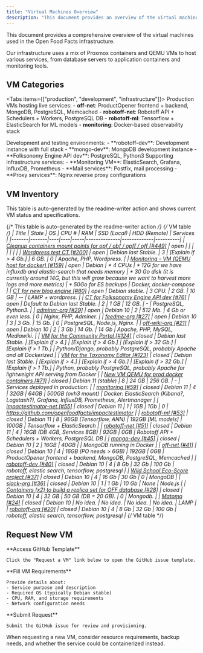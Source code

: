 ```yaml
---
title: "Virtual Machines Overview"
description: "This document provides an overview of the virtual machines used in the Open Food Facts infrastructure. It details their specifications, including operating system, CPU, RAM, storage, and the services they host. The document also includes a table summarizing various VMs and their current status."
---
```



This document provides a comprehensive overview of the virtual machines used in the Open Food Facts infrastructure.

<Callout type="info">
Our infrastructure uses a mix of Proxmox containers and QEMU VMs to host various services, from database servers to application containers and monitoring tools.
</Callout>

## VM Categories

<Tabs items={["production", "development", "infrastructure"]}>
  <Tab value="production">
    Production VMs hosting live services:
    - **off-net**: ProductOpener frontend + backend, MongoDB, PostgreSQL, Memcached
    - **robotoff-net**: Robotoff API + Schedulers + Workers, PostgreSQL DB
    - **robotoff-ml**: Tensorflow + ElasticSearch for ML models
    - **monitoring**: Docker-based observability stack
  </Tab>
  
  <Tab value="development">
    Development and testing environments:
    - **robotoff-dev**: Development instance with full stack
    - **mongo-dev**: MongoDB development instance
    - **Folksonomy Engine API dev**: PostgreSQL, Python3
  </Tab>
  
  <Tab value="infrastructure">
    Supporting infrastructure services:
    - **Monitoring VM**: ElasticSearch, Grafana, InfluxDB, Prometheus
    - **Mail services**: Postfix, mail processing
    - **Proxy services**: Nginx reverse proxy configurations
  </Tab>
</Tabs>

## VM Inventory

<Callout type="info">
This table is auto-generated by the readme-writer action and shows current VM status and specifications.
</Callout>

{/* This table is auto-generated by the readme-writer action */}
{/* VM table */}
| Title | State | OS | CPU # | RAM | SSD (Local) | HDD (Remote) | Services |
|-------|-------|----|----|-----|--------------|-------------|----------|
| [Cleanup containers mount points for opf / obf / opff / off [#449]](https://github.com/openfoodfacts/openfoodfacts-infrastructure/issues/449) | open | | | | | | |
| [Wordpress test CT [#200]](https://github.com/openfoodfacts/openfoodfacts-infrastructure/issues/200) | open | Debian last Stable. | 3 | [Explain if > 4 Gb.] | 6 GB. | 0 | Apache, PHP, Wordpress. |
| [Monitoring - VM (QEMU host for docker) [#159]](https://github.com/openfoodfacts/openfoodfacts-infrastructure/issues/159) | open | Debian | * 4 CPUs | * 12G for we have influxdb and elastic-search that needs memory | * 30 Go disk (it is currently around 14G, but this will grow because we want to harvest more logs and more metrics) | * 50Go for ES backups | Docker, docker-compose |
| [CT for new blog engine [#80]](https://github.com/openfoodfacts/openfoodfacts-infrastructure/issues/80) | open | Debian stable. | 3 CPU. | 2 GB. | 10 GB | -- | LAMP + wordpress. |
| [CT for Folksonomy Engine API dev [#76]](https://github.com/openfoodfacts/openfoodfacts-infrastructure/issues/76) | open | Default to Debian last Stable. | 2 | 1 GB | 12 GB. | - | PostgreSQL, Python3. |
| [adminer-org [#29]](https://github.com/openfoodfacts/openfoodfacts-infrastructure/issues/29) | open | Debian 10 | 2 | 512 Mb. | 4 Gb or even less. | 0 | Nginx, PHP, Adminer. |
| [feedme-org [#27]](https://github.com/openfoodfacts/openfoodfacts-infrastructure/issues/27) | open | Debian 10 | 3 | 3 Gb. | 15 Gb. | 0 | PostgreSQL, Node.js, Nginx. |
| [off-wiki-org [#21]](https://github.com/openfoodfacts/openfoodfacts-infrastructure/issues/21) | open | Debian 10 | 2 | 3 Gb | 14 Gb. | 14 Gb | Apache, PHP, MySQL, Mediawiki. |
| [VM for the Community Portal [#124]](https://github.com/openfoodfacts/openfoodfacts-infrastructure/issues/124) | closed | Debian last Stable. | [Explain if > 4.] | [Explain if > 4 Gb.] | [Explain if > 32 Gb.] | [Explain if > 1 Tb.] | Python/Django, probably PostgreSQL, probably Apache and all Dockerized |
| [VM for the Taxonomy Editor [#123]](https://github.com/openfoodfacts/openfoodfacts-infrastructure/issues/123) | closed | Debian last Stable. | [Explain if > 4.] | [Explain if > 4 Gb.] | [Explain if > 32 Gb.] | [Explain if > 1 Tb.] | Python, probably PostgreSQL, probably Apache for lightweight API serving from Docker |
| [New VM QEMU for prod docker containers [#71]](https://github.com/openfoodfacts/openfoodfacts-infrastructure/issues/71) | closed | Debian 11 (stable) | 8 | 24 GB | 256 GB. | - | Services deployed in production: |
| [monitoring [#59]](https://github.com/openfoodfacts/openfoodfacts-infrastructure/issues/59) | closed | Debian 11 | 4 | 32GB | 64GB | 500GB (ovh3 mount) | Docker: ElasticSearch (Kibana?, Logstash?), Grafana, InfluxDB, Prometheus, Alertmanager |
| [impactestimator-net [#55]](https://github.com/openfoodfacts/openfoodfacts-infrastructure/issues/55) | closed | Debian 11 | 1 | 1GB | 1Gb | 0 | https://github.com/openfoodfacts/impactestimator |
| [robotoff-ml [#53]](https://github.com/openfoodfacts/openfoodfacts-infrastructure/issues/53) | closed | Debian 11 | 8 | 96GB (Tensorflow, ANN) | 192GB [ML models] | 100GB | Tensorflow + ElasticSearch |
| [robotoff-net [#51]](https://github.com/openfoodfacts/openfoodfacts-infrastructure/issues/51) | closed | Debian 11 | 4 | 16GB (DB 4GB, Services 8GB) | 92GB | 0GB | Robotoff API + Schedulers + Workers, PostgreSQL DB |
| [mongo-dev [#45]](https://github.com/openfoodfacts/openfoodfacts-infrastructure/issues/45) | closed | Debian 10 | 2 | 16GB | 40GB | | MongoDB running in Docker |
| [off-net [#41]](https://github.com/openfoodfacts/openfoodfacts-infrastructure/issues/41) | closed | Debian 10 | 4 | 16GB (PO needs > 6GB) | 192GB | 0GB | ProductOpener frontend + backend, MongoDB, PostgreSQL, Memcached |
| [robotoff-dev [#40]](https://github.com/openfoodfacts/openfoodfacts-infrastructure/issues/40) | closed | Debian 10 | 4 | 8 Gb | 32 Gb | 100 Gb | robotoff, elastic search, tensorflow, postgresql |
| [Wild School Eco-Score project [#37]](https://github.com/openfoodfacts/openfoodfacts-infrastructure/issues/37) | closed | Debian 10 | 4 | 16 Gb | 30 Gb | 0 | MongoDB |
| [slack-org [#36]](https://github.com/openfoodfacts/openfoodfacts-infrastructure/issues/36) | closed | Debian 10 | 1 | 1 Gb | 10 Gb | None | Node.js |
| [Containers (x2) to build a replica set for OFF database [#28]](https://github.com/openfoodfacts/openfoodfacts-infrastructure/issues/28) | closed | Debian 10 | 4 | 32 GB | 50 GB (DB = 20 GB). | 0 | Mongodb. |
| [Matomo [#24]](https://github.com/openfoodfacts/openfoodfacts-infrastructure/issues/24) | closed | Debian 10 | No idea. | No idea. | No idea. | No idea. | LAMP |
| [robotoff-org [#20]](https://github.com/openfoodfacts/openfoodfacts-infrastructure/issues/20) | closed | Debian 10 | 4 | 8 Gb | 32 Gb | 100 Gb | robotoff, elastic search, tensorflow, postgresql |
{/* VM table */}

## Request New VM

<Steps>
  <Step>
    **Access GitHub Template**
    
    Click the "Request a VM" link below to open the GitHub issue template.
  </Step>
  
  <Step>
    **Fill VM Requirements**
    
    Provide details about:
    - Service purpose and description
    - Required OS (typically Debian stable)
    - CPU, RAM, and storage requirements
    - Network configuration needs
  </Step>
  
  <Step>
    **Submit Request**
    
    Submit the GitHub issue for review and provisioning.
  </Step>
</Steps>

<Card 
  title="Request a VM" 
  href="https://github.com/openfoodfacts/openfoodfacts-infrastructure/issues/new?assignees=cquest&labels=container&template=vm-template.md&title="
  description="Submit a request for a new virtual machine using the GitHub issue template"
/>

<Callout type="info">
When requesting a new VM, consider resource requirements, backup needs, and whether the service could be containerized instead.
</Callout>